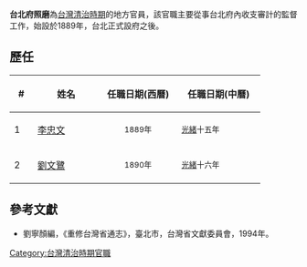 '''台北府照磨'''為[[台灣清治時期|台灣清治時期]]的地方官員，該官職主要從事台北府內收支審計的監督工作，始設於1889年，台北正式設府之後。

==歷任==
{| class="wikitable"
!width="25"|#||width="100"|姓名||width="120"|任職日期(西曆)||width="130"|任職日期(中曆)
|-
|1||[[李忠文|李忠文]]||align ="center"|<small>1889年</small>||<small>[[光緒|光緒]]十五年</small>
|-
|2||[[劉文鷺|劉文鷺]]||align ="center"|<small>1890年</small>||<small>[[光緒|光緒]]十六年</small>
|}

==參考文獻==
*劉寧顏編，《重修台灣省通志》，臺北市，台灣省文獻委員會，1994年。 

[[Category:台灣清治時期官職|Category:台灣清治時期官職]]